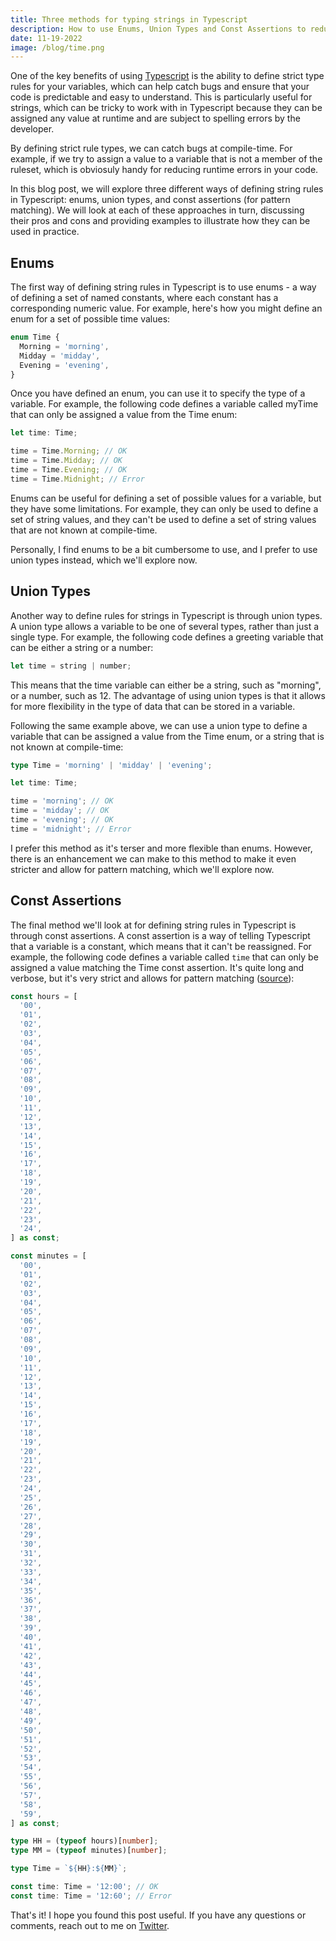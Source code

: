 ```yaml
---
title: Three methods for typing strings in Typescript
description: How to use Enums, Union Types and Const Assertions to reduce runtime errors for strings.
date: 11-19-2022
image: /blog/time.png
---
```


One of the key benefits of using [Typescript](https://www.typescriptlang.org/) is the ability to define strict type rules for your variables, which can help catch bugs and ensure that your code is predictable and easy to understand. This is particularly useful for strings, which can be tricky to work with in Typescript because they can be assigned any value at runtime and are subject to spelling errors by the developer.

By defining strict rule types, we can catch bugs at compile-time. For example, if we try to assign a value to a variable that is not a member of the ruleset, which is obviosuly handy for reducing runtime errors in your code.

In this blog post, we will explore three different ways of defining string rules in Typescript: enums, union types, and const assertions (for pattern matching). We will look at each of these approaches in turn, discussing their pros and cons and providing examples to illustrate how they can be used in practice.

## Enums

The first way of defining string rules in Typescript is to use enums - a way of defining a set of named constants, where each constant has a corresponding numeric value. For example, here's how you might define an enum for a set of possible time values:

```ts
enum Time {
  Morning = 'morning',
  Midday = 'midday',
  Evening = 'evening',
}
```

Once you have defined an enum, you can use it to specify the type of a variable. For example, the following code defines a variable called myTime that can only be assigned a value from the Time enum:

```ts
let time: Time;

time = Time.Morning; // OK
time = Time.Midday; // OK
time = Time.Evening; // OK
time = Time.Midnight; // Error
```

Enums can be useful for defining a set of possible values for a variable, but they have some limitations. For example, they can only be used to define a set of string values, and they can't be used to define a set of string values that are not known at compile-time.

Personally, I find enums to be a bit cumbersome to use, and I prefer to use union types instead, which we'll explore now.

## Union Types

Another way to define rules for strings in Typescript is through union types. A union type allows a variable to be one of several types, rather than just a single type. For example, the following code defines a greeting variable that can be either a string or a number:

```ts
let time = string | number;
```

This means that the time variable can either be a string, such as "morning", or a number, such as 12. The advantage of using union types is that it allows for more flexibility in the type of data that can be stored in a variable.

Following the same example above, we can use a union type to define a variable that can be assigned a value from the Time enum, or a string that is not known at compile-time:

```ts
type Time = 'morning' | 'midday' | 'evening';

let time: Time;

time = 'morning'; // OK
time = 'midday'; // OK
time = 'evening'; // OK
time = 'midnight'; // Error
```

I prefer this method as it's terser and more flexible than enums. However, there is an enhancement we can make to this method to make it even stricter and allow for pattern matching, which we'll explore now.

## Const Assertions

The final method we'll look at for defining string rules in Typescript is through const assertions. A const assertion is a way of telling Typescript that a variable is a constant, which means that it can't be reassigned. For example, the following code defines a variable called `time` that can only be assigned a value matching the Time const assertion. It's quite long and verbose, but it's very strict and allows for pattern matching ([source](https://stackoverflow.com/a/74177605/14373765)):

```ts
const hours = [
  '00',
  '01',
  '02',
  '03',
  '04',
  '05',
  '06',
  '07',
  '08',
  '09',
  '10',
  '11',
  '12',
  '13',
  '14',
  '15',
  '16',
  '17',
  '18',
  '19',
  '20',
  '21',
  '22',
  '23',
  '24',
] as const;

const minutes = [
  '00',
  '01',
  '02',
  '03',
  '04',
  '05',
  '06',
  '07',
  '08',
  '09',
  '10',
  '11',
  '12',
  '13',
  '14',
  '15',
  '16',
  '17',
  '18',
  '19',
  '20',
  '21',
  '22',
  '23',
  '24',
  '25',
  '26',
  '27',
  '28',
  '29',
  '30',
  '31',
  '32',
  '33',
  '34',
  '35',
  '36',
  '37',
  '38',
  '39',
  '40',
  '41',
  '42',
  '43',
  '44',
  '45',
  '46',
  '47',
  '48',
  '49',
  '50',
  '51',
  '52',
  '53',
  '54',
  '55',
  '56',
  '57',
  '58',
  '59',
] as const;

type HH = (typeof hours)[number];
type MM = (typeof minutes)[number];

type Time = `${HH}:${MM}`;

const time: Time = '12:00'; // OK
const time: Time = '12:60'; // Error
```

That's it! I hope you found this post useful. If you have any questions or comments, reach out to me on [Twitter](https://twitter.com/haydenbleasel).
